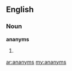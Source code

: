 ==English==

===Noun===
'''ananyms'''

# {{obsolete}} {{plural of|[[ananym]]}}

[[ar:ananyms]]
[[my:ananyms]]